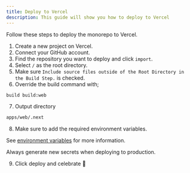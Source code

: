 ```yaml
---
title: Deploy to Vercel
description: This guide will show you how to deploy to Vercel
---
```


Follow these steps to deploy the monorepo to Vercel.

1. Create a new project on Vercel.
2. Connect your GitHub account.
3. Find the repository you want to deploy and click `import`.
4. Select `/` as the root directory.
5. Make sure `Include source files outside of the Root Directory in the Build Step.` is checked.
6. Override the build command with;

```bash
build build:web
```

7. Output directory

```bash
apps/web/.next
```

8. Make sure to add the required environment variables.

See [environment variables](/docs/nextjs-starter-kit/configuration/environment-variables) for more information.

<Info>Always generate new secrets when deploying to production.</Info>

9. Click deploy and celebrate 🎉
